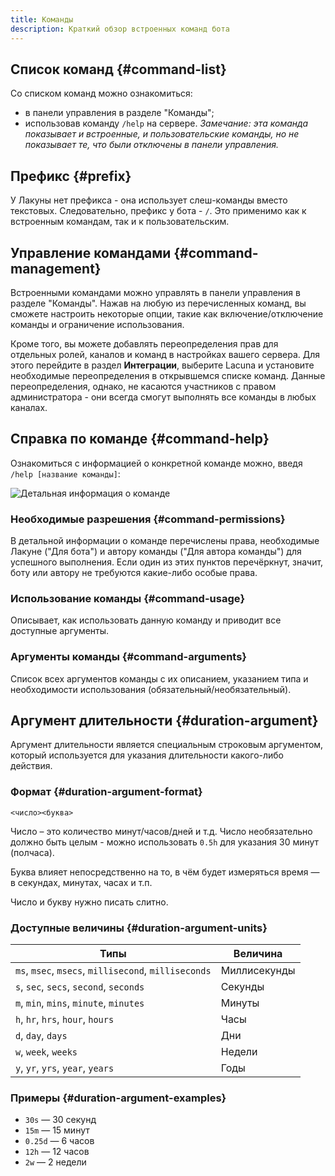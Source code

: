 ```yaml
---
title: Команды
description: Краткий обзор встроенных команд бота
---
```


## Список команд \{#command-list}

Со списком команд можно ознакомиться:

- в панели управления в разделе "Команды";
- использовав команду `/help` на сервере. _Замечание: эта команда показывает и встроенные, и пользовательские команды, но не показывает те, что были отключены в панели управления._

## Префикс \{#prefix}

У Лакуны нет префикса - она использует слеш-команды вместо текстовых. Следовательно, префикс у бота - `/`. Это применимо как к встроенным командам, так и к пользовательским.

## Управление командами \{#command-management}

Встроенными командами можно управлять в панели управления в разделе "Команды". Нажав на любую из перечисленных команд, вы сможете настроить некоторые опции, такие как включение/отключение команды и ограничение использования.

Кроме того, вы можете добавлять переопределения прав для отдельных ролей, каналов и команд в настройках вашего сервера. Для этого перейдите в раздел **Интеграции**, выберите Lacuna и установите необходимые переопределения в открывшемся списке команд. Данные переопределения, однако, не касаются участников с правом администратора - они всегда смогут выполнять все команды в любых каналах.

## Справка по команде \{#command-help}

Ознакомиться с информацией о конкретной команде можно, введя `/help [название команды]`:

![Детальная информация о команде](../static/img/command-help-details.png)

### Необходимые разрешения \{#command-permissions}

В детальной информации о команде перечислены права, необходимые Лакуне ("Для бота") и автору команды ("Для автора команды") для успешного выполнения. Если один из этих пунктов перечёркнут, значит, боту или автору не требуются какие-либо особые права.

### Использование команды \{#command-usage}

Описывает, как использовать данную команду и приводит все доступные аргументы.

### Аргументы команды \{#command-arguments}

Список всех аргументов команды с их описанием, указанием типа и необходимости использования (обязательный/необязательный).

## Аргумент длительности \{#duration-argument}

Аргумент длительности является специальным строковым аргументом, который используется для указания длительности какого-либо действия.

### Формат \{#duration-argument-format}

`<число><буква>`

Число – это количество минут/часов/дней и т.д. Число необязательно должно быть целым - можно использовать `0.5h` для указания 30 минут (полчаса).

Буква влияет непосредственно на то, в чём будет измеряться время — в секундах, минутах, часах и т.п.

Число и букву нужно писать слитно.

### Доступные величины \{#duration-argument-units}

| Типы                                                 | Величина     |
| ---------------------------------------------------- | ------------ |
| `ms`, `msec`, `msecs`, `millisecond`, `milliseconds` | Миллисекунды |
| `s`, `sec`, `secs`, `second`, `seconds`              | Секунды      |
| `m`, `min`, `mins`, `minute`, `minutes`              | Минуты       |
| `h`, `hr`, `hrs`, `hour`, `hours`                    | Часы         |
| `d`, `day`, `days`                                   | Дни          |
| `w`, `week`, `weeks`                                 | Недели       |
| `y`, `yr`, `yrs`, `year`, `years`                    | Годы         |

### Примеры \{#duration-argument-examples}

- `30s` — 30 секунд
- `15m` — 15 минут
- `0.25d` — 6 часов
- `12h` — 12 часов
- `2w` — 2 недели
